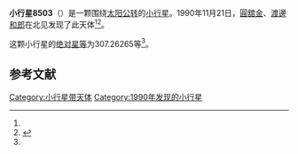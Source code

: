{{Infobox planet
| bgcolour = #FFFFC0
| name = 8503 Masakatsu
| symbol = 
| image = 
| caption = 
| discovery = yes
| discovery_ref = 
| discoverer = [[圓舘金|圓舘金]]、[[渡邊和郎|渡邊和郎]]
| discovery_site = [[北见|北见]] 
| discovered = 1990年11月21日
| designations = yes
| mp_name = 
| named_after = 
| alt_names = 1990 WX3/ 1980 TR13 / 1993 SV14 / 1995 DY13
| mp_category = [[主带小行星|主带小行星]]
| orbit_ref = <ref name="a">[http://ssd.jpl.nasa.gov/sbdb.cgi?sstr=8503 8503 Masakatsu] {{Wayback|url=http://ssd.jpl.nasa.gov/sbdb.cgi?sstr=8503 |date=20210810231246 }}，小行星數據庫瀏覽器（JPL Small-Body Database Browser）－[[美国国家航空航天局|美国国家航空航天局]]喷气推进实验室</ref>
| epoch = 2456400.5 (2013年4月18日更新)
| aphelion = {{convert|2.5813770|AU|km|3|abbr=on|lk=out}}
| perihelion = {{convert|1.8347054|AU|km|3|abbr=on}}
| semimajor = {{convert|2.2080412|AU|km|3|abbr=on}}
| eccentricity = 0.1690801
| period = 1198.420402 [[日|日]]<br />3.28[[儒略年|儒略年]]
| avg_speed = 
| inclination = 6.69541
| asc_node = 95.65754
| mean_anomaly = 
| arg_peri = 307.26265
| satellites = 
| physical_characteristics = yes
| dimensions = 
| mass = 
| density = 
| surface_grav = 
| escape_velocity = 
| sidereal_day = 
| axial_tilt = 
| pole_ecliptic_lat = 
| pole_ecliptic_lon = 
| albedo = 
| temperatures= 
| temp_name1 = 
| mean_temp_1 = 
| max_temp_1 = 
| temp_name2 = 
| max_temp_2 = 
| spectral_type = 
| abs_magnitude = 307.26265
}}

'''小行星8503'''（{{lang-en|8503 Masakatsu}}）是一颗围绕[[太阳|太阳]][[公转|公转]]的[[小行星|小行星]]。1990年11月21日，[[圓舘金|圓舘金]]、[[渡邊和郎|渡邊和郎]]在北见发现了此天体<ref name="a" /><ref>{{cite news|title=小行星列表|url=http://cfa-www.harvard.edu/iau/lists/NumberedMPs.txt|accessdate=2013-07-08|newspaper=哈佛大学|archive-date=2008-05-17|archive-url=https://web.archive.org/web/20080517010638/http://cfa-www.harvard.edu/iau/lists/NumberedMPs.txt|dead-url=no}}</ref>。

这颗小行星的[[绝对星等|绝对星等]]为307.26265等<ref name="a" />。

==参考文献==
{{reflist}}
{{Minor Planet Number|[[小行星8502|小行星8502]]|[[小行星8504|小行星8504]]}}

{{小天体}}

[[Category:小行星带天体|Category:小行星带天体]]
[[Category:1990年发现的小行星|Category:1990年发现的小行星]]


{{asteroid-stub}}